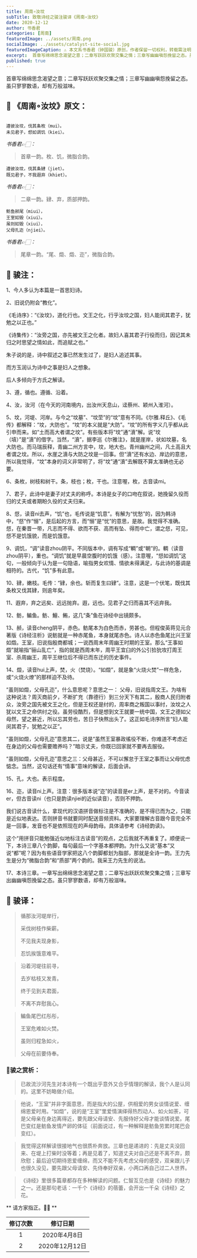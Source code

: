 ```yaml
---
title: 周南∘汝坟
subTitle: 致敬诗经之骏注骏译《周南∘汝坟》 
date: 2020-12-12 
author: 书香君
categories: [周南]
featuredImage: ../assets/周南.png
socialImage: ../assets/catalyst-site-social.jpg
featuredImageCaption: ⚠️️ 本文系书香君（钟国骏）原创，作者保留一切权利，转载需注明出处。
excerpt:  首章写绵绵思念渴望之意；二章写跃跃欢聚交集之情；三章写幽幽嗔怨挽留之态。虽只寥寥数语，却有万般滋味。   
published: true
---
```


首章写绵绵思念渴望之意；二章写跃跃欢聚交集之情；三章写幽幽嗔怨挽留之态。虽只寥寥数语，却有万般滋味。

## 🌼 《周南∘汝坟》原文：
```

遵彼汝坟，伐其条枚（mui）。
未见君子，惄如调饥（kiei）。

```
*书香君👉🏻：* 

> 首章一韵。枚、饥，微脂合韵。

```
遵彼汝坟，伐其条肄（jiet）。
既见君子，不我遐弃（khiet）。

```
*书香君👉🏻：* 

> 二章一韵。肄、弃，质部押韵。

```
鲂鱼赪尾（miui），
王室如毁（xiui）。
虽则如毁（xiui），
父母孔迩（njiei）。

```
*书香君👉🏻：* 

> 尾章一韵。“尾、燬、燬、迩”，微脂合韵。

## 🍁️ 骏注：

1、今人多认为本篇是一首思妇诗。

2、旧说仍附会“教化”。

《毛诗序》：“《汝坟》，道化行也。文王之化，行乎汝坟之国，妇人能闵其君子，犹勉之以正也。”

《诗集传》：“汝旁之国，亦先被文王之化者。故妇人喜其君子行役而归，因记其未归之时思望之情如此，而追赋之也。”

朱子说的是，诗中叙述之事已然发生过了，是妇人追述其事。

而方玉润认为诗中之事是妇人之想象。

后人多倾向于方氏之解读。

3、遵，循也。遵循、沿着。

4、汝，汝河（在今天的河南境内，出汝州天息山，迳蔡州、颖州入淮河）。

5、坟，河堤、河岸。与今之“坟墓”、“坟茔”的“坟”意有不同。《尔雅.释丘》、《毛传》都解释：“坟，大防也”。“坟”的本义就是“大防”。“坟”的所有字义几乎都从此引申而来。如“土而高大者谓之坟”。有些版本将“坟”通“濆”解。说“坟（墳）”是“濆”的借字。当然，“濆”，据李巡《尔雅注》，就是崖岸，状如坟墓，名大防也。而马瑞辰释，青幽二州方言中，坟，地大也。青州幽州之间，凡土高且大者谓之坟。所以，水崖之濆与大防之坟是一回事。但“濆”还有水边、岸边的意思，所以我觉得，“坟”本身的词义非常明了，将“坟”通“濆”去解既不算太准确也无必要。

6、条枚，树枝和树干。条，枝也；枚，干也。注意喔，枚，古音读mi。

7、君子，此诗中是妻子对丈夫的称呼。本诗是女子的口吻在叙说，她挽留久役而归的丈夫或者期盼久役的丈夫归来。

8、惄，读音ni去声，“饥”也，毛传说是“饥意”。有解为“忧愁”的，因为韩诗中，“惄”作“愵”，是后起的方言，而“愵”是“忧”的意思，是故。我觉得不准确。惄，在秦晋一带，凡志而不得、欲而不获、高而有坠、得而中亡，谓之惄，可见，惄不是饥饿貌，而是饥饿意。

9、调饥，“调”读音zhou阴平。不同版本中，调有写成“輖”或“朝”的。輖（读音zhou阴平），重也。“调饥”就是早晨空腹时的饥饿（感）。注意喔，“惄如调饥”这句，一般倾向于认为是一句隐语，喻指男女欢情、情欲未得满足，与此诗的基调是相符的。古代，“饥”多有此意。

10、肄，嫩枝。毛传：“肄，余也。斩而复生曰肄”。注意，这是一个伏笔，既伐其条枚又伐其肄，则逾年矣。

11、遐弃，弃之远矣、远远抛弃。遐，远也。见君子之归而喜其不远弃我。

12、鲂，鳊鱼。鲂、鱣、鲔，这几“条”鱼在诗经中出镜颇多。

13、赪，读音cheng阴平，赤色。鲂尾本为白色而赤，劳甚也。但程俊英蒋见元合著版《诗经注析》说鲂就是一种赤尾鱼，本身就尾赤色。诗人以赤色鱼尾比兴王室如燬。王室，旧说指殷商都城；一说西周末年周幽王时期的王室。那么“王事如燬”就喻指“骊山乱亡”，指的就是西周末年，周平王宜臼的外公引猃狁攻打周王室、杀周幽王，周平王继位后不得已而东迁的历史事件。

14、燬，读音hui上声，焚，火（焚烧）。“如燬”，就是象“火烧火焚”一样危急，或“火烧火燎”的那样迫不及待。

“虽则如燬，父母孔迩”，什么意思呢？意思之一：
父母，旧说指周文王。为啥有这种说法？周灭商前夕，不断扩充（靠德行）到三分天下有其二，殷商人民归附者众，汝旁之国先被文王之化，但是王权还是纣的，周率商之叛国以事纣，汝坟之人犹以文王之命供纣之役。虽劳役酷烈，但是想到文王就要一统中国，文王之德如父母然，望之甚近，所以忘其劳也，苦日子快熬出头了。这正如毛诗序所言“妇人能闵其君子，犹勉之以正”。

“虽则如燬，父母孔迩”意思其二，说是“虽然王室暴政徭役不断，你难道不考虑近在身边的父母也需要赡养吗？”暗示丈夫，你既已回家就不要再去服役。

“虽则如燬，父母孔迩”意思之三：父母甚近，不可以懈怠于王室之事而让父母忧虑惦念。当然，这句话还有“情事”意味的解读，后面会讲。

15、孔，大也。表示程度。

16、迩，读音ni上声。注意：很多版本说“迩”的读音是er上声，是不对的。今音读er，但古音读ni（也只是韵读njiei的近似读音），否则不押韵。

我们说古音读什么，拿现代的汉语拼音做标注是不准确的，是不得已而为之，只能是近似地表达。否则拼音书就要同时配送音频资料。大家要理解古音跟今音完全不是一回事，发音也不是依照现在的声母韵母。具体请参考《诗经韵读》。

这个“用拼音只能勉强近似地标注古读音”的观点，之后我就不再重复了。顺便说一下，本诗三章八个韵脚，每句最后一个字基本都押韵。为什么又说“基本”又说“都”呢？因为有些语音学家把这八个韵脚都划为脂部，那就是全诗一韵。王力先生是分为“微脂合韵”和“质部”两个韵的。我采王力先生的说法。

17、本诗三章。一章写出绵绵思念渴望之意；二章写出跃跃欢聚交集之情；三章写出幽幽嗔怨挽留之态。虽只寥寥数语，却有万般滋味。

## 🍁️ 骏译：

> 循那汝河堤岸行，
> 
> 采伐树枝作柴薪。
> 
> 不见我夫现身影，
> 
> 忍饥挨饿意难平。

> 沿着河堤往前寻，
> 
> 去岁枯枝又发青。
> 
> 终于见到夫君面，
> 
> 不离不弃慰我心。

> 鳊鱼尾巴红彤彤，
> 
> 王室危难如火焚。
> 
> 虽则归程急如火，
> 
> 父母在前要侍奉。

### 🍃骏之赏析：
> 
> 已故流沙河先生对本诗有一个既出乎意外又合乎情理的解读，我个人是认同的。这里不妨略做介绍。

> 他说，“王室”并非字面意思，而是指大的公屋，供相爱的男女谈情说爱、缠绵恩爱时用。“如燬”，说的是“王室”里爱情演绎得热烈动人、如火如荼，可是父母亲在身边离得近，要先跟父母请安、先服侍好父母才能谈情说爱。尾巴变红是鲂鱼发情产卵的体征（前面说过，有一种解释是鲂鱼劳累时尾巴会变红）。

> 我觉得这样解读很接地气也很质朴奔放。三章也是递进的：先是丈夫没回来、在堤上打柴时没等着；再是见着了，知道丈夫对自己还是不离不弃，颇欣慰；最后迫切期待恩爱缠绵，而又不能不先考虑父母的感受，双亲跟儿子也很久没见，要先跟父母请安、先侍奉好双亲，小两口再自己过二人世界。

> 《诗经》里很多篇章都存在多种解读的问题。仁智互见也是《诗经》的魅力之一。还是那句老话：一千个《诗经》的蓓蕾，会开出一千朵《诗经》之花。

** 请方家指正。🙏🏻 **

| 修订次数      | 修订日期 | 
|   :----: |    :----:   | 
| 1    | 2020年4月8日       | 
| 2    | 2020年12月12日       | 
